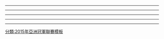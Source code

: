 {{footballbox
|date=2015年2月24日
|time=19:00 [[UTC+09:00|UTC+9]]
|team1=[[大阪飛腳]] {{Flagicon|JPN}}
|score=0 – 2
|report=[http://www.the-afc.com/afcasfeeds?fixtureid=8956&stageid=352&tMode=H&view=ajax&show=matchsummary 報告]
|team2={{flagicon|CHN}} [[廣州富力足球俱樂部|廣州富力]]
|goals1=
|goals2=[[阿德拉扎克·哈姆达拉|哈姆达拉]] {{goal|10}}<br>[[汪嵩]] {{goal|80}}
|stadium=[[吹田市|吹田]]，[[萬博紀念競技場]]
|attendance=8,848人
|referee=[[莫赫森·托尔基|穆罕辛·多基]]（{{nfa|IRN}}）
}}

{{footballbox
|date=2015年2月24日
|time=18:00 [[UTC+07:00|UTC+7]]
|team1=[[武里南聯足球俱樂部|武里南聯]] {{Flagicon|THA}}
|score=2 – 1
|report=[http://www.the-afc.com/afcasfeeds?fixtureid=8957&stageid=352&tMode=H&view=ajax&show=matchsummary 報告]
|team2={{Flagicon|KOR}} [[城南FC]]
|goals1={{le|巴吉·迪邦|Prakit Deeprom|巴吉}} {{goal|16}}<br>[[吉尔伯托·马塞纳|马塞纳]] {{goal|18}}
|goals2={{le|那鲁巴丁·威拉瓦诺东|Narubadin Weerawatnodom|那鲁巴丁}} {{goal|87|o.g.}}
|stadium={{link-th|武里喃直轄縣|อำเภอเมืองบุรีรัมย์|武里喃}}，[[电信体育场]]
|attendance=8,959人
|referee=[[阿卜杜拉·哈桑·穆罕默德]]（{{nfa|UAE}}）
}}
----
{{footballbox
|date=2015年3月3日
|time=19:30 [[UTC+09:00|UTC+9]]
|team1=[[城南FC]] {{Flagicon|KOR}}
|score=2 – 0
|report=[http://www.the-afc.com/afcasfeeds?fixtureid=8959&stageid=352&tMode=H&view=ajax&show=matchsummary 報告]
|team2={{Flagicon|JPN}} [[大阪飛腳]]
|goals1={{le|里卡多·布埃诺|Ricardo Bueno|布埃诺}} {{goal|8|pen.}}<br>[[黄义助]] {{goal|68}}
|goals2=
|stadium=[[城南市|城南]]，{{link-ko|炭川綜合運動場|탄천종합운동장}}
|attendance=7,813人
|referee=[[拉夫山·伊尔马托夫]]（{{nfa|UZB}}）
}}

{{footballbox
|date=2015年3月3日
|time=19:30 [[UTC+08:00|UTC+8]]
|team1=[[廣州富力足球俱樂部|廣州富力]] {{flagicon|CHN}}
|score=1 – 2
|report=[http://www.the-afc.com/afcasfeeds?fixtureid=8958&stageid=352&tMode=H&view=ajax&show=matchsummary 報告]
|team2={{Flagicon|THA}} [[武里南聯足球俱樂部|武里南聯]]
|goals1=[[卢琳]] {{goal|27}}
|goals2={{link-ko|高瑟基|고슬기}} {{goal|43}}<br>[[吉尔伯托·马塞纳|马塞纳]] {{goal|90}}
|stadium=[[廣州]]，[[越秀山體育場]]
|attendance=9,308人
|referee= {{le|穆赫德·阿米尔·伊兹万|Mohd Amirul Izwan Bin Yaacob}}（{{nfa|MAS}}）
}}
----
{{footballbox
|date=2015年3月18日
|time=19:00 [[UTC+09:00|UTC+9]]
|team1=[[大阪飛腳]] {{Flagicon|JPN}} 
|score=1 – 1
|report=[http://www.the-afc.com/afcasfeeds?fixtureid=8961&stageid=352&tMode=H&view=ajax&show=matchsummary 報告]
|team2={{Flagicon|THA}} [[武里南聯足球俱樂部|武里南聯]]
|goals1=[[阿部浩之]] {{goal|39}}
|goals2=[[提拉通·汶马探|提拉通]] {{goal|62}}
|stadium=[[吹田市|吹田]]，[[萬博紀念競技場]]
|attendance= 6,469人
|referee=[[阿里雷扎·法哈尼]]（{{nfa|IRN}}）
}}

{{footballbox
|date=2015年3月17日
|time=19:30 [[UTC+08:00|UTC+8]]
|team1=[[廣州富力足球俱樂部|廣州富力]] {{flagicon|CHN}}
|score= 0 – 1
|report=[http://www.the-afc.com/afcasfeeds?fixtureid=8960&stageid=352&tMode=H&view=ajax&show=matchsummary 報告]
|team2={{Flagicon|KOR}} [[城南FC]]
|goals1=
|goals2=[[黄义助]] {{goal|27}}
|stadium=[[廣州]]，[[越秀山體育場]]
|attendance= 8,638人
|referee= {{link-en|法哈德·马里|Fahad Al-Marri}}（{{nfa|QAT}}）
}}
----
{{footballbox
|date=2015年4月7日
|time=18:00 [[UTC+07:00|UTC+7]]
|team1=[[武里南聯足球俱樂部|武里南聯]] {{flagicon|THA}} 
|score= 1 – 2
|report= [http://www.the-afc.com/afcasfeeds?fixtureid=8963&stageid=352&tMode=H&view=ajax&show=matchsummary 報告]
|team2={{Flagicon|JPN}} [[大阪飛腳]]
|goals1= [[提拉东·汶马探|提拉东]] {{goal|9}}
|goals2= {{le|林斯·利马·德布里托|Lins Lima de Brito|林斯}} {{goal|41}}<br />[[大森晃太郎]] {{goal|87}}
|stadium={{link-th|武里喃直轄縣|อำเภอเมืองบุรีรัมย์|武里喃}}，[[电信体育场]]
|attendance= 23,987人
|referee=[[艾哈迈德·卡夫]]（{{nfa|OMA}}）
}}

{{footballbox
|date=2015年4月7日
|time=19:30 [[UTC+09:00|UTC+9]]
|team1=[[城南FC]] {{flagicon|KOR}} 
|score= 0 – 0
|report=[http://www.the-afc.com/afcasfeeds?fixtureid=8962&stageid=352&tMode=H&view=ajax&show=matchsummary 報告]
|team2={{flagicon|CHN}} [[廣州富力足球俱樂部|廣州富力]]
|goals1=
|goals2=
|stadium=[[城南市|城南]]，{{link-ko|炭川綜合運動場|탄천종합운동장}}
|attendance= 5,777人
|referee=[[纳瓦夫·舒赫拉拉]]（{{nfa|BHR}}）
}}
----
{{footballbox
|date=2015年4月22日
|time=19:30 [[UTC+08:00|UTC+8]]
|team1=[[廣州富力足球俱樂部|廣州富力]] {{flagicon|CHN}}
|score=0 – 5
|report=[http://www.the-afc.com/afcasfeeds?fixtureid=8964&stageid=352&tMode=H&view=ajax&show=matchsummary 報告]
|team2={{Flagicon|JPN}} [[大阪飛腳]]
|goals1=
|goals2={{le|安德森·帕特里克·阿吉亚尔·奥利维拉|Anderson Patric Aguiar Oliveira|帕特里克}} {{goal|14||45}}<br />[[阿部浩之]] {{goal|44||68}}<br />[[宇佐美贵史]] {{goal|70}}
|stadium=[[廣州]]，[[越秀山體育場]]
|attendance=8,647人
|referee= [[阿扎姆·穆哈德马]]（{{nfa|JOR}}）
}}

{{footballbox
|date=2015年4月22日
|time=19:30 [[UTC+07:00|UTC+7]]
|team1=[[城南FC]] {{flagicon|KOR}}
|score=2 – 1
|report=[http://www.the-afc.com/afcasfeeds?fixtureid=8964&stageid=352&tMode=H&view=ajax&show=matchsummary 報告]
|team2={{Flagicon|THA}} [[武里南聯足球俱樂部|武里南聯]]
|goals1=[[金斗炫]] {{goal|27|pen.}}<br />{{le|南濬在|Nam Joon-jae}} {{goal|38}}
|goals2={{le|迪奥戈·路易斯·桑托|Diogo Luís Santo|迪奥戈}} {{goal|77}}
|stadium=[[城南市|城南]]，{{link-ko|炭川綜合運動場|탄천종합운동장}}
|attendance=3,762人
|referee= [[法哈德·米尔达西]]（{{nfa|KSA}}）
}}
----
{{footballbox
|date=2015年5月6日
|time=19:15 [[UTC+09:00|UTC+9]]
|team1=[[大阪飛腳]] {{Flagicon|JPN}}
|score=2 – 1
|report=[http://www.the-afc.com/afcasfeeds?fixtureid=8966&stageid=352&tMode=H&view=ajax&show=matchsummary 報告]
|team2={{Flagicon|KOR}} [[城南FC]]
|goals1=[[宇佐美贵史]] {{goal|64}}<br />{{le|林斯·利马·德布里托|Lins Lima de Brito|林斯}} {{goal|82}}
|goals2=[[黄义助]] {{goal|15}}
|stadium=[[吹田市|吹田]]，[[萬博紀念競技場]]
|attendance=12,821人
|referee= [[阿卜杜拉·哈桑·穆罕默德]]（{{nfa|UAE}}）
}}

{{footballbox
|date=2015年5月6日
|time=17:15 [[UTC+07:00|UTC+7]]
|team1=[[武里南聯足球俱樂部|武里南聯]] {{Flagicon|THA}}
|score=5 – 0
|report=[http://www.the-afc.com/afcasfeeds?fixtureid=8967&stageid=352&tMode=H&view=ajax&show=matchsummary 報告]
|team2={{flagicon|CHN}} [[廣州富力足球俱樂部|廣州富力]]
|goals1={{le|迪奥戈·路易斯·桑托|Diogo Luís Santo|迪奥戈}} {{goal|12||38||56}}<br />{{le|安德烈斯·图涅斯|Andrés Túñez|图涅斯}} {{goal|36}}<br />[[吉尔伯托·马塞纳|马塞纳]] {{goal|59}}
|goals2=
|stadium={{link-th|武里喃直轄縣|อำเภอเมืองบุรีรัมย์|武里喃}}，[[电信体育场]]
|attendance=17,331人
|referee= {{le|阿马尔·阿里·杰内比|Ammar Al-Jeneibi}}（{{nfa|UAE}}）
}}

[[分類:2015年亞洲冠軍聯賽模板]]
